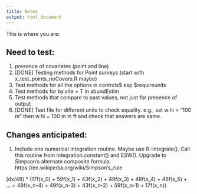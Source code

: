 ```yaml
---
title: Notes
output: html_document
---
```

This is where you are:

## Need to test:  
1.    presence of covariates (point and line)
2.    [DONE] Testing methods for Point surveys (start with x_test_points_noCovars.R maybe)
3.    Test methods for all the options in controls$ esp $requireunits
4.    Test methods for by.site = T in abundEstim
5.    Test methods that compare to past values, not just for presence of output
6.    [DONE] Test file for different units to check equality. e.g., set w.hi = "100 m" then w.hi = 100 m in ft and check that answers are same.

 
## Changes anticipated:
1.    Include one numerical integration routine.  Maybe use R::integrate().
Call this routine from integration.constant() and ESW().  Upgrade to 
Simpson's alternate composite formula. https://en.wikipedia.org/wiki/Simpson's_rule

(dx/48) * (17f(x_0) + 59f(x_1) + 43f(x_2) + 49f(x_3) + 48f(x_4) + 48f(x_5) + ...
          + 48f(x_n-4) + 49f(x_n-3) + 43f(x_n-2) + 59f(x_n-1) + 17f(x_n))

